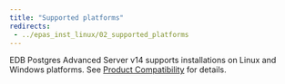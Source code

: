 ```yaml
---
title: "Supported platforms"
redirects:
 - ../epas_inst_linux/02_supported_platforms
---
```


EDB Postgres Advanced Server v14 supports installations on Linux and Windows platforms. See [Product Compatibility](https://www.enterprisedb.com/platform-compatibility#epas) for details.




